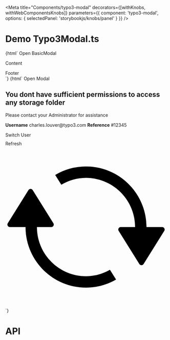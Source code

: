 
<Meta
  title="Components/typo3-modal"
  decorators={[withKnobs, withWebComponentsKnobs]}
  parameters={{ component: 'typo3-modal', options: { selectedPanel: 'storybookjs/knobs/panel' } }}
  />

# Demo Typo3Modal.ts

<Preview>
    <Story name="Basic modal" height="220px">
      {html`
      <typo3-button onclick="basicModal.show()">Open BasicModal</typo3-button>
      <typo3-modal id="basicModal" headline="Basic Headline" dismissible>
        <p>
          Content
        </p>
        <div slot="footer">
         Footer
        </div>
      </typo3-modal>
    `}
    </Story>
    <Story name="Modal with footer" height="220px">
    {html`
      <typo3-button onclick="modal.show()">Open Modal</typo3-button>
      <typo3-modal id="modal">
        <h2>
            You dont have sufficient permissions to access any storage folder
        </h2>
        <p>
          Please contact your Administrator for assistance
        </p>
        <p>
            <strong>Username</strong> charles.louver@typo3.com
            <strong>Reference</strong> #12345
        </p>
        <div slot="footer" style="display: flex;width: 100%;align-items: center;flex-direction: column; gap: 10px;">
          <typo3-button onclick="modal.close()" style="width: 100%">Switch User</typo3-button>
          <typo3-button color="success" onclick="modal.close()" style="width: 100%">
            Refresh
            <svg slot="icon" xmlns="http://www.w3.org/2000/svg" viewBox="0 0 16 16"><g class="icon-color"><path d="M15.549 8H14c0-3.31-2.69-6-6-6a6 6 0 00-3.06.84l.61.97c.72-.42 1.55-.68 2.45-.68 2.68 0 4.87 2.18 4.87 4.87h-1.419a.25.25 0 00-.212.383l2.049 3.278a.25.25 0 00.424 0l2.049-3.278A.25.25 0 0015.549 8zM10.37 12.23c-.7.4-1.5.64-2.37.64-2.68 0-4.87-2.18-4.87-4.87h1.419a.25.25 0 00.212-.383L2.712 4.339a.25.25 0 00-.424 0L.239 7.617A.25.25 0 00.451 8H2c0 3.31 2.69 6 6 6 1.09 0 2.1-.29 2.98-.8l-.61-.97z"/></g></svg>
          </typo3-button>
        </div>
      </typo3-modal>
    `}
    </Story>
</Preview>

# API

<Props of="typo3-modal" />
